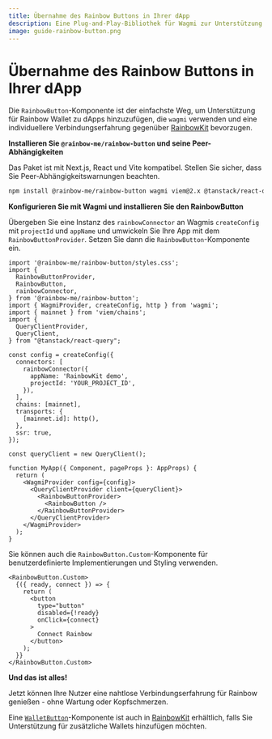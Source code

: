 ```yaml
---
title: Übernahme des Rainbow Buttons in Ihrer dApp
description: Eine Plug-and-Play-Bibliothek für Wagmi zur Unterstützung von Rainbow-Wallets in Ihrer dApp
image: guide-rainbow-button.png
---
```


# Übernahme des Rainbow Buttons in Ihrer dApp

Die `RainbowButton`-Komponente ist der einfachste Weg, um Unterstützung für Rainbow Wallet zu dApps hinzuzufügen, die `wagmi` verwenden und eine individuellere Verbindungserfahrung gegenüber [RainbowKit](https://www.rainbowkit.com/docs/installation) bevorzugen.

**Installieren Sie `@rainbow-me/rainbow-button` und seine Peer-Abhängigkeiten**

Das Paket ist mit Next.js, React und Vite kompatibel. Stellen Sie sicher, dass Sie Peer-Abhängigkeitswarnungen beachten.

```bash
npm install @rainbow-me/rainbow-button wagmi viem@2.x @tanstack/react-query
```

**Konfigurieren Sie mit Wagmi und installieren Sie den RainbowButton**

Übergeben Sie eine Instanz des `rainbowConnector` an Wagmis `createConfig` mit `projectId` und `appName` und umwickeln Sie Ihre App mit dem `RainbowButtonProvider`. Setzen Sie dann die `RainbowButton`-Komponente ein.

```tsx
import '@rainbow-me/rainbow-button/styles.css';
import {
  RainbowButtonProvider,
  RainbowButton,
  rainbowConnector,
} from '@rainbow-me/rainbow-button';
import { WagmiProvider, createConfig, http } from 'wagmi';
import { mainnet } from 'viem/chains';
import {
  QueryClientProvider,
  QueryClient,
} from "@tanstack/react-query";

const config = createConfig({
  connectors: [
    rainbowConnector({
      appName: 'RainbowKit demo',
      projectId: 'YOUR_PROJECT_ID',
    }),
  ],
  chains: [mainnet],
  transports: {
    [mainnet.id]: http(),
  },
  ssr: true,
});

const queryClient = new QueryClient();

function MyApp({ Component, pageProps }: AppProps) {
  return (
    <WagmiProvider config={config}>
      <QueryClientProvider client={queryClient}>
        <RainbowButtonProvider>
          <RainbowButton />
        </RainbowButtonProvider>
      </QueryClientProvider>
    </WagmiProvider>
  );
}
```

Sie können auch die `RainbowButton.Custom`-Komponente für benutzerdefinierte Implementierungen und Styling verwenden.

```tsx
<RainbowButton.Custom>
  {({ ready, connect }) => {
    return (
      <button
        type="button"
        disabled={!ready}
        onClick={connect}
      >
        Connect Rainbow
      </button>
    );
  }}
</RainbowButton.Custom>
```

**Und das ist alles!**

Jetzt können Ihre Nutzer eine nahtlose Verbindungserfahrung für Rainbow genießen - ohne Wartung oder Kopfschmerzen.

Eine [`WalletButton`](https://www.rainbowkit.com/docs/wallet-button)-Komponente ist auch in [RainbowKit](https://www.rainbowkit.com/docs/installation) erhältlich, falls Sie Unterstützung für zusätzliche Wallets hinzufügen möchten.
